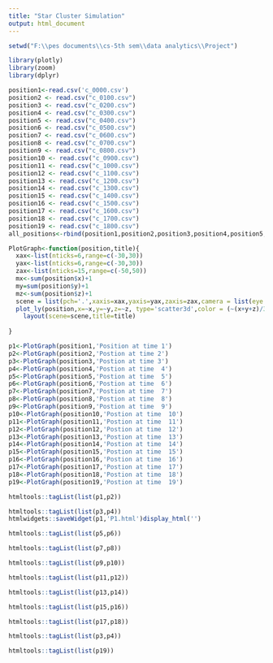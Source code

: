 ```yaml
---
title: "Star Cluster Simulation"
output: html_document
---
```


```r
setwd("F:\\pes documents\\cs-5th sem\\data analytics\\Project")
```
```r
library(plotly)
library(zoom)
library(dplyr)
```
```r
position1<-read.csv('c_0000.csv')
position2 <- read.csv("c_0100.csv")
position3 <- read.csv("c_0200.csv")
position4 <- read.csv("c_0300.csv")
position5 <- read.csv("c_0400.csv")
position6 <- read.csv("c_0500.csv")
position7 <- read.csv("c_0600.csv")
position8 <- read.csv("c_0700.csv")
position9 <- read.csv("c_0800.csv")
position10 <- read.csv("c_0900.csv")
position11 <- read.csv("c_1000.csv")
position12 <- read.csv("c_1100.csv")
position13 <- read.csv("c_1200.csv")
position14 <- read.csv("c_1300.csv")
position15 <- read.csv("c_1400.csv")
position16 <- read.csv("c_1500.csv")
position17 <- read.csv("c_1600.csv")
position18 <- read.csv("c_1700.csv")
position19 <- read.csv("c_1800.csv")
all_positions<-rbind(position1,position2,position3,position4,position5,position6,position7,position8,position9,position10,position11,position12, position13,position14,position15,position16,position17,position18,position19)

```
```r
PlotGraph<-function(position,title){
  xax<-list(nticks=6,range=c(-30,30))
  yax<-list(nticks=6,range=c(-30,30))
  zax<-list(nticks=15,range=c(-50,50))
  mx<-sum(position$x)+1
  my=sum(position$y)+1
  mz<-sum(position$z)+1
  scene = list(pch='.',xaxis=xax,yaxis=yax,zaxis=zax,camera = list(eye = list( x=-1.75,y=2,z=0)) )
  plot_ly(position,x=~x,y=~y,z=~z, type='scatter3d',color = (~(x+y+z)/3),showlegend=F ,size=I(3),mode='markers') %>%
    layout(scene=scene,title=title)
  
}
```
```r
p1<-PlotGraph(position1,'Position at time 1')
p2<-PlotGraph(position2,'Postion at time 2')
p3<-PlotGraph(position3,'Postion at time 3')
p4<-PlotGraph(position4,'Postion at time  4')
p5<-PlotGraph(position5,'Postion at time  5')
p6<-PlotGraph(position6,'Postion at time  6')
p7<-PlotGraph(position7,'Postion at time  7')
p8<-PlotGraph(position8,'Postion at time  8')
p9<-PlotGraph(position9,'Postion at time  9')
p10<-PlotGraph(position10,'Postion at time  10')
p11<-PlotGraph(position11,'Postion at time  11')
p12<-PlotGraph(position12,'Postion at time  12')
p13<-PlotGraph(position13,'Postion at time  13')
p14<-PlotGraph(position14,'Postion at time  14')
p15<-PlotGraph(position15,'Postion at time  15')
p16<-PlotGraph(position16,'Postion at time  16')
p17<-PlotGraph(position17,'Postion at time  17')
p18<-PlotGraph(position18,'Postion at time  18')
p19<-PlotGraph(position19,'Postion at time  19')
```
```r
htmltools::tagList(list(p1,p2))
```
```r
htmltools::tagList(list(p3,p4))
htmlwidgets::saveWidget(p1,'P1.html')display_html('')

```
```r
htmltools::tagList(list(p5,p6))

```
```r
htmltools::tagList(list(p7,p8))

```
```r
htmltools::tagList(list(p9,p10))

```
```r
htmltools::tagList(list(p11,p12))

```
```r
htmltools::tagList(list(p13,p14))

```
```r
htmltools::tagList(list(p15,p16))

```
```r
htmltools::tagList(list(p17,p18))

```
```r
htmltools::tagList(list(p3,p4))

```
```r
htmltools::tagList(list(p19))

```
